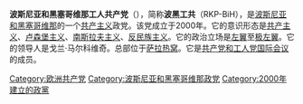 
{{Infobox political party
| name = 波斯尼亚和黑塞哥维那工人共产党
| native_name = Radničko-komunistička partija Bosne i Hercegovine
| native_name_lang = sh
| logo = 
| colorcode = red
| abbreviation = RKP-BiH
| leader = {{ill|Goran Marković (lawyer)|sr|Горан Марковић (правник)|lt=Goran Marković}}
| founder = Goran Marković
| founded = 2000
| headquarters = [[比耶利納|比耶利納]]
| ideology = {{Nowrap|[[共产主义|共产主义]]<br>[[马克思主义|马克思主义]]<br>[[卢森堡主义|卢森堡主义]]<br>[[葛兰西主义|葛兰西主义]]<br>[[工人自治|工人自治]]<br>[[反民族主義|反民族主義]]<br>[[南斯拉夫主義|南斯拉夫主義]]}}
| position = [[左翼|左翼]]至[[極左翼|極左翼]]
| european = 
| international = [[共产党和工人党国际会议|IMCWP]]
| europarl = 
| colours = [[红色|红色]]
| seats1_title = [[波士尼亞與赫塞哥維納代表院|代表院]]
| seats1 = {{Composition bar|0|42|hex=red}}
| seats2_title = [[波士尼亞與赫塞哥維納民族院|民族院]]
| seats2 = {{Composition bar|0|15|hex=red}}
| seats3_title = {{tsl|en|House of Representatives of the Federation of Bosnia and Herzegovina||联邦众议院}}
| seats3 = {{Composition bar|0|98|hex=red}}
| seats4_title = {{tsl|en|House of Peoples of the Federation of Bosnia and Herzegovina||联邦人民院}}
| seats4 = {{Composition bar|0|58|hex=red}}
| seats5_title = [[塞族共和国国民议会|塞族共和国国民议会]]
| seats5 = {{Composition bar|0|83|hex=red}}
| seats6_title = {{tsl|en|Municipalities of Bosnia and Herzegovina||市议会}}
| seats6 = {{Composition bar|370|7991|hex=red}}
| country = 波斯尼亚和黑塞哥维那
}}
{{共产党}}
'''波斯尼亚和黑塞哥维那工人共产党'''（{{lang-bs|Radničko-komunistička partija Bosne i Hercegovine}}），简称'''波黑工共'''（RKP-BiH），是[[波斯尼亚和黑塞哥维那|波斯尼亚和黑塞哥维那]]的一个[[共产主义|共产主义]]政党。该党成立于2000年。它的意识形态是[[共产主义|共产主义]]、[[卢森堡主义|卢森堡主义]]、[[南斯拉夫主义|南斯拉夫主义]]、[[反民族主义|反民族主义]]。它的政治立场是[[左翼|左翼]]至[[极左翼|极左翼]]。它的领导人是戈兰·马尔科维奇。总部位于[[萨拉热窝|萨拉热窝]]。它是[[共产党和工人党国际会议|共产党和工人党国际会议]]的成员。

{{欧洲的共产党}}
[[Category:欧洲共产党|Category:欧洲共产党]]
[[Category:波斯尼亚和黑塞哥维那政党|Category:波斯尼亚和黑塞哥维那政党]]
[[Category:2000年建立的政黨|Category:2000年建立的政黨]]